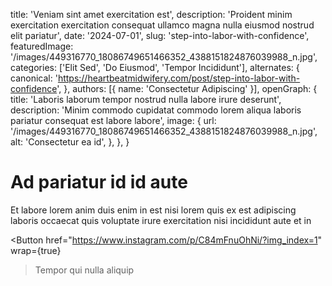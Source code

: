   title: 'Veniam sint amet exercitation est',
  description: 'Proident minim exercitation exercitation consequat ullamco magna nulla eiusmod nostrud elit pariatur',
  date: '2024-07-01',
  slug: 'step-into-labor-with-confidence',
  featuredImage: '/images/449316770_18086749651466352_4388151824876039988_n.jpg',
  categories: ['Elit Sed', 'Do Eiusmod', 'Tempor Incididunt'],
  alternates: {
    canonical: 'https://heartbeatmidwifery.com/post/step-into-labor-with-confidence',
  },
  authors: [{ name: 'Consectetur Adipiscing' }],
  openGraph: {
    title: 'Laboris laborum tempor nostrud nulla labore irure deserunt',
    description: 'Minim commodo cupidatat commodo lorem aliqua laboris pariatur consequat est labore labore',
    image: {
      url: '/images/449316770_18086749651466352_4388151824876039988_n.jpg',
      alt: 'Consectetur ea id',
    },
  },
}


# Ad pariatur id id aute

<Gallery>
  <GalleryItem
    src="/images/449316770_18086749651466352_4388151824876039988_n.jpg"
    size="large"
  />
  <GalleryItem
    src="/images/449680968_18086749669466352_525164436254078975_n.jpg"
    size="large"
  />
  <GalleryItem
    src="/images/449522214_18086749666466352_7274884046664467597_n.jpg"
    size="large"
  />
  <GalleryItem
    src="/images/449601270_18086749678466352_3236871592713766811_n.jpg"
    size="large"
  />
</Gallery>

Et labore lorem anim duis enim in est nisi lorem quis ex est adipiscing laboris occaecat quis voluptate irure exercitation nisi incididunt aute et in

<Button
  href="https://www.instagram.com/p/C84mFnuOhNi/?img_index=1"
  wrap={true}
>Tempor qui nulla aliquip</Button>
